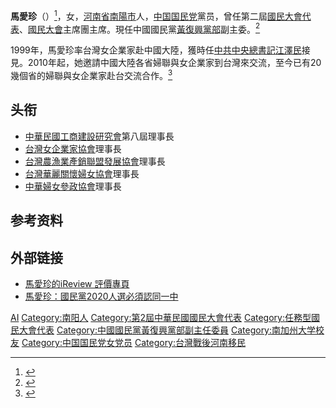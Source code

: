 '''馬愛珍'''（{{bd|1941年|12月9日||}}）<ref>{{Cite web|title=馬愛珍代表
|url=http://webcache.googleusercontent.com/search?q=cache:NnXHenKCCT4J:www.na.gov.tw/ch/repre/RepreView0ed0.html%3Flgno%3D00245%26stage%3D4+&cd=4&hl=zh-CN&ct=clnk&gl=us|accessdate=2020-07-08|work=國民大會}}</ref>，女，[[河南省|河南省]][[南陽市|南陽市]]人，[[中国国民党|中国国民党]]黨员，曾任第二屆[[國民大會代表|國民大會代表]]、[[國民大會|國民大會]]主席團主席。現任中國國民黨[[黃復興黨部|黃復興黨部]]副主委。<ref>{{Cite web|title=馬愛珍：國民黨棄九二共識形同為民進黨背書|url=http://hk.crntt.com/doc/1056/7/2/3/105672371.html|date=2020-01-25|accessdate=2020-07-08|work=中評社}}</ref>

1999年，馬愛珍率台灣女企業家赴中國大陸，獲時任[[中國共產黨中央委員會總書記|中共中央總書記]][[江澤民|江澤民]]接見。2010年起，她邀請中國大陸各省婦聯與女企業家到台灣來交流，至今已有20幾個省的婦聯與女企業家赴台交流合作。<ref>{{Cite web|title=馬愛珍：蔡強硬 兩岸衝突已不可避免|url=http://hk.crntt.com/doc/1056/7/2/1/105672163.html|date=2020-01-26|accessdate=2021-03-23|work=中評社}}</ref>

== 头衔 ==
*[[中華民國工商建設研究會|中華民國工商建設研究會]]第八屆理事長
*[[台灣女企業家協會|台灣女企業家協會]]理事長
*[[台灣農漁業產銷聯盟發展協會|台灣農漁業產銷聯盟發展協會]]理事長
*[[台灣華麗關懷婦女協會|台灣華麗關懷婦女協會]]理事長
*[[中華婦女參政協會|中華婦女參政協會]]理事長

== 参考资料 ==
{{reflist}}
 
== 外部链接 ==
*[http://ireview.storm.mg/object/MA-AI-ZHEN 馬愛珍的iReview 評價專頁]
*[http://www.crntt.tw/doc/1053/2/0/4/105320483.html?coluid=93&kindid=15870&docid=105320483 馬愛珍：國民黨2020人選必須認同一中]
 
{{任務型國民大會代表}}
{{Authority control}}

{{DEFAULTSORT:MA马}}

[[Category:马姓|AI]]
[[Category:南阳人|Category:南阳人]]
[[Category:第2屆中華民國國民大會代表|Category:第2屆中華民國國民大會代表]]
[[Category:任務型國民大會代表|Category:任務型國民大會代表]]
[[Category:中國國民黨黃復興黨部副主任委員|Category:中國國民黨黃復興黨部副主任委員]]
[[Category:南加州大学校友|Category:南加州大学校友]]
[[Category:中国国民党女党员|Category:中国国民党女党员]]
[[Category:台灣戰後河南移民|Category:台灣戰後河南移民]]